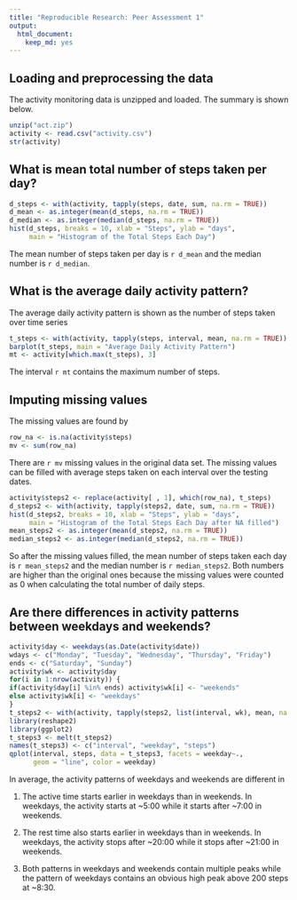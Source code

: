 ```yaml
---
title: "Reproducible Research: Peer Assessment 1"
output: 
  html_document: 
    keep_md: yes
---
```



## Loading and preprocessing the data

The activity monitoring data is unzipped and loaded. The summary is shown below.

```r
unzip("act.zip")
activity <- read.csv("activity.csv")
str(activity)
```

## What is mean total number of steps taken per day?

```r
d_steps <- with(activity, tapply(steps, date, sum, na.rm = TRUE))
d_mean <- as.integer(mean(d_steps, na.rm = TRUE))
d_median <- as.integer(median(d_steps, na.rm = TRUE))
hist(d_steps, breaks = 10, xlab = "Steps", ylab = "days",
     main = "Histogram of the Total Steps Each Day")
```

The mean number of steps taken per day is `r d_mean` and the median number is `r d_median`.

## What is the average daily activity pattern?

The average daily activity pattern is shown as the number of steps taken over time series
```r
t_steps <- with(activity, tapply(steps, interval, mean, na.rm = TRUE))
barplot(t_steps, main = "Average Daily Activity Pattern")
mt <- activity[which.max(t_steps), 3]
```

The interval `r mt` contains the maximum number of steps.

## Imputing missing values

The missing values are found by
```r
row_na <- is.na(activity$steps)
mv <- sum(row_na)
```

There are `r mv` missing values in the original data set.
The missing values can be filled with average steps taken on each interval over the testing dates.

```r
activity$steps2 <- replace(activity[ , 1], which(row_na), t_steps)
d_steps2 <- with(activity, tapply(steps2, date, sum, na.rm = TRUE))
hist(d_steps2, breaks = 10, xlab = "Steps", ylab = "days",
     main = "Histogram of the Total Steps Each Day after NA filled")
mean_steps2 <- as.integer(mean(d_steps2, na.rm = TRUE))
median_steps2 <- as.integer(median(d_steps2, na.rm = TRUE))
```

So after the missing values filled, the mean number of steps taken each day is `r mean_steps2` and the median number is `r median_steps2`. Both numbers are higher than the original ones because the missing values were counted as 0 when calculating the total number of daily steps.

## Are there differences in activity patterns between weekdays and weekends?

```r
activity$day <- weekdays(as.Date(activity$date))
wdays <- c("Monday", "Tuesday", "Wednesday", "Thursday", "Friday")
ends <- c("Saturday", "Sunday")
activity$wk <- activity$day
for(i in 1:nrow(activity)) {
if(activity$day[i] %in% ends) activity$wk[i] <- "weekends"
else activity$wk[i] <- "weekdays"
}
t_steps2 <- with(activity, tapply(steps2, list(interval, wk), mean, na.rm = TRUE))
library(reshape2)
library(ggplot2)
t_steps3 <- melt(t_steps2)
names(t_steps3) <- c("interval", "weekday", "steps")
qplot(interval, steps, data = t_steps3, facets = weekday~., 
      geom = "line", color = weekday)
```

In average, the activity patterns of weekdays and weekends are different in 

1. The active time starts earlier in weekdays than in weekends. In weekdays, the activity starts at ~5:00 while it starts after ~7:00 in weekends.

2. The rest time also starts earlier in weekdays than in weekends. In weekdays, the activity stops after ~20:00 while it stops after ~21:00 in weekends.  

3. Both patterns in weekdays and weekends contain multiple peaks while the pattern of weekdays contains an obvious high peak above 200 steps at ~8:30.
